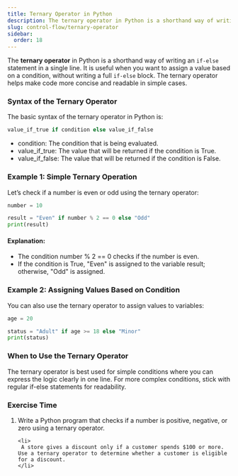 ```yaml
---
title: Ternary Operator in Python
description: The ternary operator in Python is a shorthand way of writing an if-else statement in a single line. It is useful when you want to assign a value based on a condition, without writing a full if-else block. The ternary operator helps make code more concise and readable in simple cases.
slug: control-flow/ternary-operator
sidebar:
  order: 18
---
```



The **ternary operator** in Python is a shorthand way of writing an `if-else` statement in a single line. It is useful when you want to assign a value based on a condition, without writing a full `if-else` block. The ternary operator helps make code more concise and readable in simple cases.

### Syntax of the Ternary Operator

The basic syntax of the ternary operator in Python is:

```py title="Syntax of Ternary Operator"
value_if_true if condition else value_if_false
```

- condition: The condition that is being evaluated.
- value_if_true: The value that will be returned if the condition is True.
- value_if_false: The value that will be returned if the condition is False.

### Example 1: Simple Ternary Operation

Let’s check if a number is even or odd using the ternary operator:

```py title="Simple Ternary Operation"
number = 10

result = "Even" if number % 2 == 0 else "Odd"
print(result)
```

#### Explanation:

- The condition number % 2 == 0 checks if the number is even.
- If the condition is True, "Even" is assigned to the variable result; otherwise, "Odd" is assigned.

### Example 2: Assigning Values Based on Condition

You can also use the ternary operator to assign values to variables:

```py title="Assigning Values Based on Condition"
age = 20

status = "Adult" if age >= 18 else "Minor"
print(status)
```

### When to Use the Ternary Operator

The ternary operator is best used for simple conditions where you can express the logic clearly in one line. For more complex conditions, stick with regular if-else statements for readability.

### Exercise Time

<Steps>
  <ol>
    <li>
       Write a Python program that checks if a number is positive, negative, or zero using a ternary operator.
    </li>

    <li>
     A store gives a discount only if a customer spends $100 or more. Use a ternary operator to determine whether a customer is eligible for a discount.
    </li>

</ol>
</Steps>
